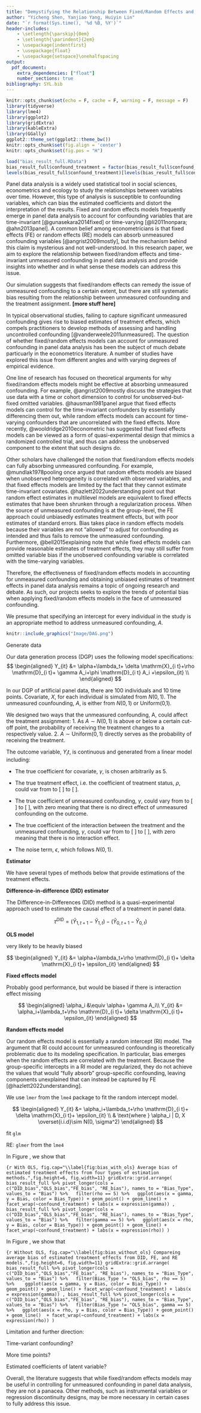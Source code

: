 ```yaml
---
title: "Demystifying the Relationship Between Fixed/Random Effects and Unmeasured Confounding in Panel Data Analysis"
author: "Yicheng Shen, Yanjiao Yang, Huiyin Lin"
date: "`r format(Sys.time(), '%d %B, %Y')`"
header-includes:
    - \setlength{\parskip}{0em}
    - \setlength{\parindent}{2em}
    - \usepackage{indentfirst}
    - \usepackage{float}
    - \usepackage{setspace}\onehalfspacing
output: 
  pdf_document: 
    extra_dependencies: ["float"]
    number_sections: true
bibliography: SYL.bib
---
```


```r
knitr::opts_chunk$set(echo = F, cache = F, warning = F, message = F)
library(tidyverse)
library(lme4)
library(ggplot2)
library(gridExtra)
library(kableExtra)
library(GGally)
ggplot2::theme_set(ggplot2::theme_bw())
knitr::opts_chunk$set(fig.align = 'center')
knitr::opts_chunk$set(fig.pos = "H")

load("bias_result_full.RData")
bias_result_full$confound_treatment = factor(bias_result_full$confound_treatment)
levels(bias_result_full$confound_treatment)[levels(bias_result_full$confound_treatment)=="Uniform"] <- "Very Strong"
```


\section{Introduction}

Panel data analysis is a widely used statistical tool in social sciences, econometrics and ecology to study the relationships between variables over time. However, this type of analysis is susceptible to confounding variables, which can bias the estimated coefficients and distort the interpretation of the results. 
Fixed and random effects models frequently emerge in panel data analysis to account for confounding variables that are time-invariant [@gunasekara2014fixed] or time-varying [@li2011nonpara; @ahn2013panel]. 
A common belief among econometricians is that fixed effects (FE) or random effects (RE) models can absorb unmeasured confounding variables [@angrist2009mostly], but the mechanism behind this claim is mysterious and not well-understood. 
In this research paper, we aim to explore the relationship between fixed/random effects and time-invariant unmeasured confounding in panel data analysis and provide insights into whether and in what sense these models can address this issue.

Our simulation suggests that fixed/random effects can remedy the issue of unmeasured confounding to a certain extent, but there are still systematic bias resulting from the relationship between unmeasured confounding and the treatment assignment. **[more stuff here]**




\section{Background}

In typical observational studies, failing to capture significant unmeasured confounding gives rise to biased estimates of treatment effects, which compels practitioners to develop methods of assessing and handling uncontrolled confounding [@vanderweele2011unmeasured]. 
The question of whether fixed/random effects models can account for unmeasured confounding in panel data analysis has been the subject of much debate particuarly in the econometrics literature. 
A number of studies have explored this issue from different angles and with varying degrees of empirical evidence.

One line of research has focused on theoretical arguments for why fixed/random effects models might be effective at absorbing unmeasured confounding. 
For example, @angrist2009mostly discuss the strategies that use data with a time or cohort dimension to control for unobserved-but-fixed omitted variables.
@hausman1981panel argue that fixed effects models can control for the time-invariant confounders by essentially differencing them out, while random effects models can account for time-varying confounders that are uncorrelated with the fixed effects. More recently, @wooldridge2010econometric has suggested that fixed effects models can be viewed as a form of quasi-experimental design that mimics a randomized controlled trial, and thus can address the unobserved component to the extent that such designs do.

Other scholars have challenged the notion that fixed/random effects models can fully absorbing unmeasured confounding. For example, @mundlak1978pooling once argued that random effects models are biased when unobserved heterogeneity is correlated with observed variables, and that fixed effects models are limited by the fact that they cannot estimate time-invariant covariates. 
@hazlett2022understanding point out that random effect estimates in multilevel models are equivalent to fixed effects estimates that have been shrunken through a regularization process. When the source of unmeasured confounding is at the group-level, the FE approach could unbiasedly estimates treatment effects, but with poor estimates of standard errors. Bias takes place in random effects models because their variables are not “allowed” to adjust for confounding as intended and thus fails to remove the unmeasured confounding.
Furthermore, @bell2015explaining note that while fixed effects models can provide reasonable estimates of treatment effects, they may still suffer from omitted variable bias if the unobserved confounding variable is correlated with the time-varying variables.

Therefore, the effectiveness of fixed/random effects models in accounting for unmeasured confounding and obtaining unbiased estimates of treatment effects in panel data analysis remains a topic of ongoing research and debate.
As such, our projects seeks to explore the trends of potential bias when applying fixed/random effects models in the face of unmeasured confounding.



\section{Method}

We presume that specifying an intercept for every individual in the study is an appropriate method to address unmeasured confounding, $A$. 

```r
knitr::include_graphics("Image/DAG.png")
```

Generate data 

\subsection{Continuous Case}

Our data generation process (DGP) uses the following model specifications:
<!-- E\left(\mathrm{Y}_{i t} \mid A_i, \mathrm{X}_{i t}, t, \mathrm{D}_{i t}\right)& =\alpha+\lambda_t+\rho \mathrm{D}_{i t}+ \gamma A_i+ \delta \mathrm{X}_{i t} \\ -->
$$
\begin{aligned}
Y_{it} &= \alpha+\lambda_t+ \delta \mathrm{X}_{i t}+\rho \mathrm{D}_{i t}+ \gamma A_i+\phi \mathrm{D}_{i t} A_i +\epsilon_{it} \\
\end{aligned}
$$

In our DGP of artificial panel data, there are 100 individuals and 10 time points. Covariate, $X$, for each individual is simulated from $N(0,1)$. The unmeasured counfounding, $A$, is either from $N(0,1)$ or $\text{Uniform(0,1)}$. 

We designed two ways that the unmeasured confounding, A, could affect the treatment assignment: 1. As $A\sim N(0,1)$ is above or below a certain cut-off point, the probability of receiving the treatment changes to a respectively value. 2. $A\sim \text{Uniform}(0,1)$ directly serves as the probability of receiving the treatment. 

The outcome variable, $Y_it$, is continuous and generated from a linear model including: 

* The true coefficient for covariate, $\gamma$, is chosen arbitrarily as 5. 

* The true treatment effect, i.e. the coefficient of treatment status, $\rho$, could var from to [ ] to [ ].

* The true coefficient of unmeasured confounding, $\gamma$, could vary from to [ ] to [ ], with zero meaning that there is no direct effect of unmeasured confounding on the outcome. 

* The true coefficient of the interaction between the treatment and the unmeasured confounding, $\gamma$, could var from to [ ] to [ ], with zero meaning that there is no interaction effect. 

* The noise term, $\epsilon$, which follows $N(0,1)$. 


**Estimator**

We have several types of methods below that provide estimations of the treatment effects. 


**Difference-in-difference (DID) estimator**

The Difference-in-Differences (DID) method is a quasi-experimental approach used to estimate the causal effect of a treatment in panel data.

$$
\tau^{DID} = (\bar Y_{1, t+1} - \bar Y_{1, t}) - (\bar Y_{0, t+1} - \bar Y_{0, t})
$$



**OLS model**

very likely to be heavily biased

$$
\begin{aligned}
Y_{it} &= \alpha+\lambda_t+\rho \mathrm{D}_{i t}+ \delta \mathrm{X}_{i t}+ \epsilon_{it} 
\end{aligned}
$$


**Fixed effects model**

Probably good performance, but would be biased if there is interaction effect missing

$$
\begin{aligned}
\alpha_i &\equiv \alpha+ \gamma A_i\\
Y_{it} &= \alpha_i+\lambda_t+\rho \mathrm{D}_{i t}+ \delta \mathrm{X}_{i t}+ \epsilon_{it} 
\end{aligned}
$$



**Random effects model**

Our random effects model is essentially a random intercept (RI) model. The argument that RI could account for unmeasured confounding is theoretically problematic due to its modeling specification. 
In particular, bias emerges when the random effects are correlated with the treatment. Because the group-specific intercepts in a RI model are regularized, they do not achieve the values that would “fully absorb” group-specific confounding, leaving components unexplained that can instead be captured by FE [@hazlett2022understanding]. 

We use `lmer` from the `lme4` package to fit the random intercept model. 

$$
\begin{aligned}
Y_{it} &= \alpha_i+\lambda_t+\rho \mathrm{D}_{i t}+ \delta \mathrm{X}_{i t}+ \epsilon_{it} \\
& \text{where } \alpha_i | D, X \overset{i.i.d}\sim N(0, \sigma^2)
\end{aligned}
$$



\subsection{Binary Case}

fit `glm`

RE: `glmer` from the `lme4`


\section{Result}

In Figure \ref{fig:bias_with_ols}, we show that 

```{r With OLS, fig.cap="\\label{fig:bias_with_ols} Average bias of estimated treatment effects from four types of estimation methods.",fig.height=6, fig.width=11}
gridExtra::grid.arrange(
bias_result_full %>% pivot_longer(cols = c("DID_bias","OLS_bias","FE_bias", "RE_bias"), names_to = "Bias_Type", values_to = "Bias") %>%
  filter(rho == 5) %>%
  ggplot(aes(x = gamma, y = Bias, color = Bias_Type)) + geom_point() + geom_line() + facet_wrap(~confound_treatment) + labs(x = expression(gamma))
,
bias_result_full %>% pivot_longer(cols = c("DID_bias","OLS_bias","FE_bias", "RE_bias"), names_to = "Bias_Type", values_to = "Bias") %>%
  filter(gamma == 5) %>%
  ggplot(aes(x = rho, y = Bias, color = Bias_Type)) + geom_point() + geom_line() + facet_wrap(~confound_treatment) + labs(x = expression(rho))
)
```


In Figure \ref{fig:bias_without_ols}, we show that 

```{r Without OLS, fig.cap="\\label{fig:bias_without_ols} Compareing average bias of estimated treatment effects from DID, FE, and RE models.",fig.height=6, fig.width=11}
gridExtra::grid.arrange(
bias_result_full %>% pivot_longer(cols = c("DID_bias","OLS_bias","FE_bias", "RE_bias"), names_to = "Bias_Type", values_to = "Bias") %>%
  filter(Bias_Type != "OLS_bias", rho == 5) %>% 
  ggplot(aes(x = gamma, y = Bias, color = Bias_Type)) + geom_point() + geom_line() + facet_wrap(~confound_treatment) + labs(x = expression(gamma))
,
bias_result_full %>% pivot_longer(cols = c("DID_bias","OLS_bias","FE_bias", "RE_bias"), names_to = "Bias_Type", values_to = "Bias") %>%
  filter(Bias_Type != "OLS_bias", gamma == 5) %>%
  ggplot(aes(x = rho, y = Bias, color = Bias_Type)) + geom_point() + geom_line()  + facet_wrap(~confound_treatment) + labs(x = expression(rho))
)
```



\section{Discussion}


Limitation and further direction: 

Time-variant confounding? 

More time points?

Estimated coefficients of latent variable?


Overall, the literature suggests that while fixed/random effects models may be useful in controlling for unmeasured confounding in panel data analysis, they are not a panacea. Other methods, such as instrumental variables or regression discontinuity designs, may be more necessary in certain cases to fully address this issue.



<!-- \newpage -->

\section{Reference}

